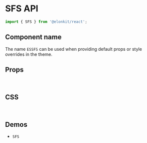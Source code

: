 
<Meta title="Components API/SFS" />

# SFS API

```js
import { SFS } from '@elonkit/react';
```

## Component name

The name `ESSFS` can be used when providing default props or style overrides in the theme.

## Props

<TableInterface name="SFSProps" variant="props" />

<br />

## CSS

<TableInterface name="SFSClasses" variant="css" />

<br />

## Demos

<ul>
  <li>
    <LinkTo kind="components-sfs" story="demo">
      <code>SFS</code>
    </LinkTo>
  </li>
</ul>
